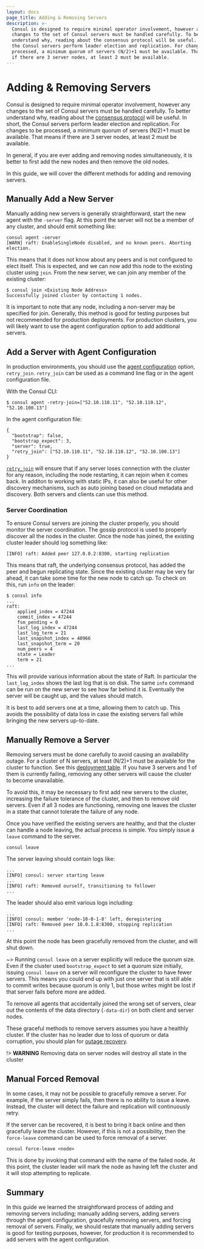```yaml
---
layout: docs
page_title: Adding & Removing Servers
description: >-
  Consul is designed to require minimal operator involvement, however any
  changes to the set of Consul servers must be handled carefully. To better
  understand why, reading about the consensus protocol will be useful. In short,
  the Consul servers perform leader election and replication. For changes to be
  processed, a minimum quorum of servers (N/2)+1 must be available. That means
  if there are 3 server nodes, at least 2 must be available.
---
```


# Adding & Removing Servers

Consul is designed to require minimal operator involvement, however any changes
to the set of Consul servers must be handled carefully. To better understand
why, reading about the [consensus protocol](/docs/internals/consensus) will
be useful. In short, the Consul servers perform leader election and replication.
For changes to be processed, a minimum quorum of servers (N/2)+1 must be available.
That means if there are 3 server nodes, at least 2 must be available.

In general, if you are ever adding and removing nodes simultaneously, it is better
to first add the new nodes and then remove the old nodes.

In this guide, we will cover the different methods for adding and removing servers.

## Manually Add a New Server

Manually adding new servers is generally straightforward, start the new
agent with the `-server` flag. At this point the server will not be a member of
any cluster, and should emit something like:

```shell
consul agent -server
[WARN] raft: EnableSingleNode disabled, and no known peers. Aborting election.
```

This means that it does not know about any peers and is not configured to elect itself.
This is expected, and we can now add this node to the existing cluster using `join`.
From the new server, we can join any member of the existing cluster:

```shell
$ consul join <Existing Node Address>
Successfully joined cluster by contacting 1 nodes.
```

It is important to note that any node, including a non-server may be specified for
join. Generally, this method is good for testing purposes but not recommended for production
deployments. For production clusters, you will likely want to use the agent configuration
option to add additional servers.

## Add a Server with Agent Configuration

In production environments, you should use the [agent configuration](https://www.consul.io/docs/agent/options.html) option, `retry_join`. `retry_join` can be used as a command line flag or in the agent configuration file.

With the Consul CLI:

```shell
$ consul agent -retry-join=["52.10.110.11", "52.10.110.12", "52.10.100.13"]
```

In the agent configuration file:

```shell
{
  "bootstrap": false,
  "bootstrap_expect": 3,
  "server": true,
  "retry_join": ["52.10.110.11", "52.10.110.12", "52.10.100.13"]
}
```

[`retry_join`](https://www.consul.io/docs/agent/options.html#retry-join)
will ensure that if any server loses connection
with the cluster for any reason, including the node restarting, it can
rejoin when it comes back. In additon to working with static IPs, it
can also be useful for other discovery mechanisms, such as auto joining
based on cloud metadata and discovery. Both servers and clients can use this method.

### Server Coordination

To ensure Consul servers are joining the cluster properly, you should monitor
the server coordination. The gossip protocol is used to properly discover all
the nodes in the cluster. Once the node has joined, the existing cluster
leader should log something like:

```text
[INFO] raft: Added peer 127.0.0.2:8300, starting replication
```

This means that raft, the underlying consensus protocol, has added the peer and begun
replicating state. Since the existing cluster may be very far ahead, it can take some
time for the new node to catch up. To check on this, run `info` on the leader:

```text
$ consul info
...
raft:
	applied_index = 47244
	commit_index = 47244
	fsm_pending = 0
	last_log_index = 47244
	last_log_term = 21
	last_snapshot_index = 40966
	last_snapshot_term = 20
	num_peers = 4
	state = Leader
	term = 21
...
```

This will provide various information about the state of Raft. In particular
the `last_log_index` shows the last log that is on disk. The same `info` command
can be run on the new server to see how far behind it is. Eventually the server
will be caught up, and the values should match.

It is best to add servers one at a time, allowing them to catch up. This avoids
the possibility of data loss in case the existing servers fail while bringing
the new servers up-to-date.

## Manually Remove a Server

Removing servers must be done carefully to avoid causing an availability outage.
For a cluster of N servers, at least (N/2)+1 must be available for the cluster
to function. See this [deployment table](/docs/internals/consensus#toc_4).
If you have 3 servers and 1 of them is currently failing, removing any other servers
will cause the cluster to become unavailable.

To avoid this, it may be necessary to first add new servers to the cluster,
increasing the failure tolerance of the cluster, and then to remove old servers.
Even if all 3 nodes are functioning, removing one leaves the cluster in a state
that cannot tolerate the failure of any node.

Once you have verified the existing servers are healthy, and that the cluster
can handle a node leaving, the actual process is simple. You simply issue a
`leave` command to the server.

```shell
consul leave
```

The server leaving should contain logs like:

```text
...
[INFO] consul: server starting leave
...
[INFO] raft: Removed ourself, transitioning to follower
...
```

The leader should also emit various logs including:

```text
...
[INFO] consul: member 'node-10-0-1-8' left, deregistering
[INFO] raft: Removed peer 10.0.1.8:8300, stopping replication
...
```

At this point the node has been gracefully removed from the cluster, and
will shut down.

~> Running `consul leave` on a server explicitly will reduce the quorum size. Even if the cluster used `bootstrap_expect` to set a quorum size initially, issuing `consul leave` on a server will reconfigure the cluster to have fewer servers. This means you could end up with just one server that is still able to commit writes because quorum is only 1, but those writes might be lost if that server fails before more are added.

To remove all agents that accidentally joined the wrong set of servers, clear out the contents of the data directory (`-data-dir`) on both client and server nodes.

These graceful methods to remove servers assumes you have a healthly cluster.
If the cluster has no leader due to loss of quorum or data corruption, you should
plan for [outage recovery](/docs/guides/outage#manual-recovery-using-peers-json).

!> **WARNING** Removing data on server nodes will destroy all state in the cluster

## Manual Forced Removal

In some cases, it may not be possible to gracefully remove a server. For example,
if the server simply fails, then there is no ability to issue a leave. Instead,
the cluster will detect the failure and replication will continuously retry.

If the server can be recovered, it is best to bring it back online and then gracefully
leave the cluster. However, if this is not a possibility, then the `force-leave` command
can be used to force removal of a server.

```shell
consul force-leave <node>
```

This is done by invoking that command with the name of the failed node. At this point,
the cluster leader will mark the node as having left the cluster and it will stop attempting to replicate.

## Summary

In this guide we learned the straightforward process of adding and removing servers including;
manually adding servers, adding servers through the agent configuration, gracefully removing
servers, and forcing removal of servers. Finally, we should restate that manually adding servers
is good for testing purposes, however, for production it is recommended to add servers with
the agent configuration.
